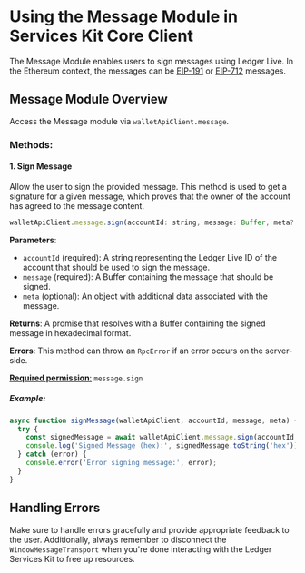 # Using the Message Module in Services Kit Core Client

The Message Module enables users to sign messages using Ledger Live. In the Ethereum context, the messages can be [EIP-191](https://github.com/ethereum/EIPs/blob/master/EIPS/eip-191.md) or [EIP-712](https://github.com/ethereum/EIPs/blob/master/EIPS/eip-712.md) messages.

## Message Module Overview

Access the Message module via `walletApiClient.message`.

### Methods:

#### 1. Sign Message

Allow the user to sign the provided message. This method is used to get a signature for a given message, which proves that the owner of the account has agreed to the message content.

```javascript
walletApiClient.message.sign(accountId: string, message: Buffer, meta?: Record<string, unknown>): Promise<Buffer>
```

**Parameters**:
- `accountId` (required): A string representing the Ledger Live ID of the account that should be used to sign the message.
- `message` (required): A Buffer containing the message that should be signed.
- `meta` (optional): An object with additional data associated with the message.

**Returns**: A promise that resolves with a Buffer containing the signed message in hexadecimal format.

**Errors**: This method can throw an `RpcError` if an error occurs on the server-side.

[**Required permission**:](https://developers.ledger.com/docs/ledger-live/discover/guides/wallet-api/appendix/manifest#permissions)
 `message.sign`

##### Example:

```javascript
async function signMessage(walletApiClient, accountId, message, meta) {
  try {
    const signedMessage = await walletApiClient.message.sign(accountId, message, meta);
    console.log('Signed Message (hex):', signedMessage.toString('hex'));
  } catch (error) {
    console.error('Error signing message:', error);
  }
}
```

## Handling Errors

Make sure to handle errors gracefully and provide appropriate feedback to the user. Additionally, always remember to disconnect the `WindowMessageTransport` when you're done interacting with the Ledger Services Kit to free up resources.